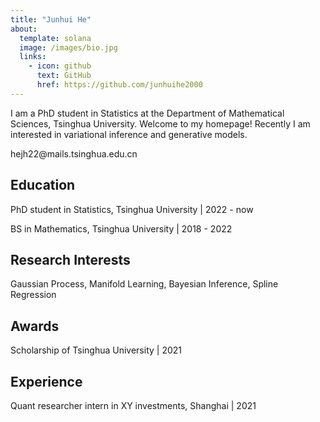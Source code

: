 ```yaml
---
title: "Junhui He"
about: 
  template: solana
  image: /images/bio.jpg
  links: 
    - icon: github
      text: GitHub
      href: https://github.com/junhuihe2000
---
```


I am a PhD student in Statistics at the Department of Mathematical Sciences, Tsinghua University. Welcome to my homepage! Recently I am interested in variational inference and generative models.

<i class="bi bi-envelope"></i> hejh22@mails.tsinghua.edu.cn

## Education

PhD student in Statistics, Tsinghua University | 2022 - now

BS in Mathematics, Tsinghua University | 2018 - 2022

## Research Interests

Gaussian Process, Manifold Learning, Bayesian Inference, Spline Regression

## Awards

Scholarship of Tsinghua University | 2021

## Experience

Quant researcher intern in XY investments, Shanghai | 2021

